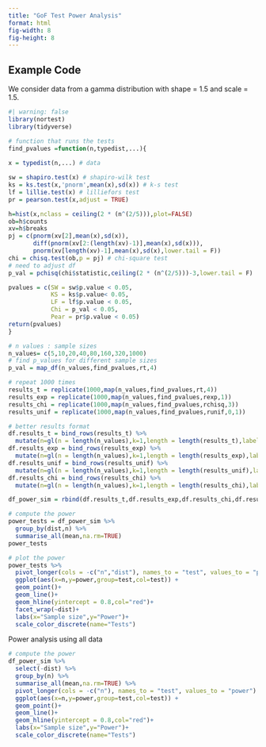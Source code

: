 ```yaml
---
title: "GoF Test Power Analysis"
format: html
fig-width: 8
fig-height: 8
---
```


## Example Code

We consider data from a gamma distribution with shape = 1.5 and scale = 1.5.

```r
#| warning: false
library(nortest)
library(tidyverse)

# function that runs the tests 
find_pvalues =function(n,typedist,...){
  
x = typedist(n,...) # data

sw = shapiro.test(x) # shapiro-wilk test
ks = ks.test(x,'pnorm',mean(x),sd(x)) # k-s test
lf = lillie.test(x) # lilliefors test
pr = pearson.test(x,adjust = TRUE)

h=hist(x,nclass = ceiling(2 * (n^(2/5))),plot=FALSE)
ob=h$counts
xv=h$breaks
pj = c(pnorm(xv[2],mean(x),sd(x)),
       diff(pnorm(xv[2:(length(xv)-1)],mean(x),sd(x))),
       pnorm(xv[length(xv)-1],mean(x),sd(x),lower.tail = F))
chi = chisq.test(ob,p = pj) # chi-square test
# need to adjust df
p_val = pchisq(chi$statistic,ceiling(2 * (n^(2/5)))-3,lower.tail = F)

pvalues = c(SW = sw$p.value < 0.05, 
            KS = ks$p.value< 0.05, 
            LF = lf$p.value < 0.05, 
            Chi = p_val < 0.05,
            Pear = pr$p.value < 0.05)
return(pvalues)
}

# n values : sample sizes
n_values= c(5,10,20,40,80,160,320,1000)
# find p_values for different sample sizes
p_val = map_df(n_values,find_pvalues,rt,4)

# repeat 1000 times
results_t = replicate(1000,map(n_values,find_pvalues,rt,4))
results_exp = replicate(1000,map(n_values,find_pvalues,rexp,1))
results_chi = replicate(1000,map(n_values,find_pvalues,rchisq,3))
results_unif = replicate(1000,map(n_values,find_pvalues,runif,0,1))

# better results format
df.results_t = bind_rows(results_t) %>% 
  mutate(n=gl(n = length(n_values),k=1,length = length(results_t),labels = n_values),dist="t4")
df.results_exp = bind_rows(results_exp) %>% 
  mutate(n=gl(n = length(n_values),k=1,length = length(results_exp),labels = n_values),dist="exp1")
df.results_unif = bind_rows(results_unif) %>% 
  mutate(n=gl(n = length(n_values),k=1,length = length(results_unif),labels = n_values),dist="unif01")
df.results_chi = bind_rows(results_chi) %>% 
  mutate(n=gl(n = length(n_values),k=1,length = length(results_chi),labels = n_values),dist="chi3")

df_power_sim = rbind(df.results_t,df.results_exp,df.results_chi,df.results_unif)

# compute the power
power_tests = df_power_sim %>% 
  group_by(dist,n) %>% 
  summarise_all(mean,na.rm=TRUE)
power_tests

# plot the power
power_tests %>% 
  pivot_longer(cols = -c("n","dist"), names_to = "test", values_to = "power") %>%
  ggplot(aes(x=n,y=power,group=test,col=test)) +
  geom_point()+
  geom_line()+
  geom_hline(yintercept = 0.8,col="red")+
  facet_wrap(~dist)+
  labs(x="Sample size",y="Power")+
  scale_color_discrete(name="Tests")
```


Power analysis using all data

```r
# compute the power
df_power_sim %>% 
  select(-dist) %>%
  group_by(n) %>% 
  summarise_all(mean,na.rm=TRUE) %>% 
  pivot_longer(cols = -c("n"), names_to = "test", values_to = "power") %>%
  ggplot(aes(x=n,y=power,group=test,col=test)) +
  geom_point()+
  geom_line()+
  geom_hline(yintercept = 0.8,col="red")+
  labs(x="Sample size",y="Power")+
  scale_color_discrete(name="Tests")

```



